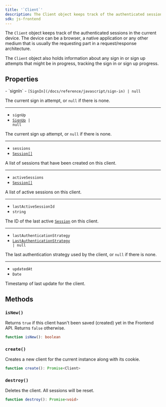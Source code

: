 ```yaml
---
title: '`Client`'
description: The Client object keeps track of the authenticated sessions in the current device. The device can be a browser, a native application or any other medium that is usually the requesting part in a request/response architecture.
sdk: js-frontend
---
```


The `Client` object keeps track of the authenticated sessions in the current device. The device can be a browser, a native application or any other medium that is usually the requesting part in a request/response architecture.

The `Client` object also holds information about any sign in or sign up attempts that might be in progress, tracking the sign in or sign up progress.

## Properties

<Properties>
  - `signIn`
  - <code>[SignIn](/docs/reference/javascript/sign-in) | null</code>

  The current sign in attempt, or `null` if there is none.

  ---

  - `signUp`
  - <code>[SignUp](/docs/reference/javascript/sign-up) | null</code>

  The current sign up attempt, or `null` if there is none.

  ---

  - `sessions`
  - [`Session[]`](/docs/reference/javascript/session)

  A list of sessions that have been created on this client.

  ---

  - `activeSessions`
  - [`Session[]`](/docs/reference/javascript/session)

  A list of active sessions on this client.

  ---

  - `lastActiveSessionId`
  - `string`

  The ID of the last active [`Session`](/docs/reference/javascript/session) on this client.

  ---

  - `lastAuthenticationStrategy`
  - <code>[LastAuthenticationStrategy](/docs/reference/javascript/types/last-authentication-strategy) | null</code>

  The last authentication strategy used by the client, or `null` if there is none.

  ---

  - `updatedAt`
  - `Date`

  Timestamp of last update for the client.
</Properties>

## Methods

### `isNew()`

Returns `true` if this client hasn't been saved (created) yet in the Frontend API. Returns `false` otherwise.

```typescript
function isNew(): boolean
```

### `create()`

Creates a new client for the current instance along with its cookie.

```typescript
function create(): Promise<Client>
```

### `destroy()`

Deletes the client. All sessions will be reset.

```typescript
function destroy(): Promise<void>
```
